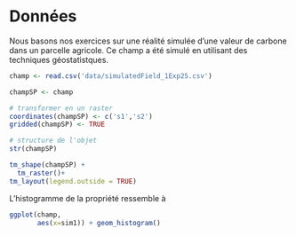 Données {#data}
======================


Nous basons nos exercices sur une réalité simulée d'une valeur de carbone dans un parcelle agricole. Ce champ a été simulé en utilisant des techniques géostatistques.

```r

champ <- read.csv('data/simulatedField_1Exp25.csv')

champSP <- champ

# transformer en un raster
coordinates(champSP) <- c('s1','s2')  
gridded(champSP) <- TRUE

# structure de l'objet
str(champSP)

tm_shape(champSP) +
  tm_raster()+
tm_layout(legend.outside = TRUE)

```


L'histogramme de la propriété ressemble à


```r

ggplot(champ, 
       aes(x=sim1)) + geom_histogram()

```


